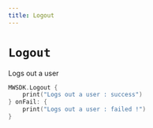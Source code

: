 ```yaml
---
title: Logout
---
```


# `Logout`
Logs out a user

```swift
MWSDK.Logout {
    print("Logs out a user : success")
} onFail: {
    print("Logs out a user : failed !")
}
```

